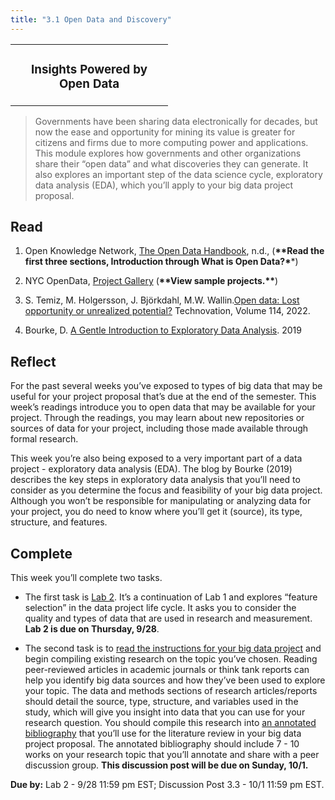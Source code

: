 ```yaml
---
title: "3.1 Open Data and Discovery"
---
```


+:---------------------------------:+
| ### Insights Powered by Open Data |
+-----------------------------------+

> Governments have been sharing data electronically for decades, but now the ease and opportunity for mining its value is greater for citizens and firms due to more computing power and applications. This module explores how governments and other organizations share their "open data" and what discoveries they can generate. It also explores an important step of the data science cycle, exploratory data analysis (EDA), which you'll apply to your big data project proposal.

## Read

1.  Open Knowledge Network, [The Open Data Handbook](https://opendatahandbook.org/guide/en/), n.d., (**\*\*Read the first three sections, Introduction through What is Open Data?\***\*)

2.  NYC OpenData, [Project Gallery](https://opendata.cityofnewyork.us/projects/) (**\*\*View sample projects.\*\***)

3.  S. Temiz, M. Holgersson, J. Björkdahl, M.W. Wallin.[Open data: Lost opportunity or unrealized potential?](https://www.sciencedirect.com/science/article/pii/S0166497222000827) Technovation, Volume 114, 2022.

4.  Bourke, D. [A Gentle Introduction to Exploratory Data Analysis](https://towardsdatascience.com/a-gentle-introduction-to-exploratory-data-analysis-f11d843b8184). 2019

## Reflect

For the past several weeks you've exposed to types of big data that may be useful for your project proposal that's due at the end of the semester. This week's readings introduce you to open data that may be available for your project. Through the readings, you may learn about new repositories or sources of data for your project, including those made available through formal research.

This week you're also being exposed to a very important part of a data project - exploratory data analysis (EDA). The blog by Bourke (2019) describes the key steps in exploratory data analysis that you'll need to consider as you determine the focus and feasibility of your big data project. Although you won't be responsible for manipulating or analyzing data for your project, you do need to know where you'll get it (source), its type, structure, and features.

## Complete

This week you'll complete two tasks.

-   The first task is [Lab 2](/assignments/lab2.qmd). It's a continuation of Lab 1 and explores "feature selection" in the data project life cycle. It asks you to consider the quality and types of data that are used in research and measurement. **Lab 2 is due on Thursday, 9/28**.

-   The second task is to [read the instructions for your big data project](/assignments/project_proposal.qmd) and begin compiling existing research on the topic you've chosen. Reading peer-reviewed articles in academic journals or think tank reports can help you identify big data sources and how they've been used to explore your topic. The data and methods sections of research articles/reports should detail the source, type, structure, and variables used in the study, which will give you insight into data that you can use for your research question. You should compile this research into [an annotated bibliography](https://research.library.gsu.edu/c.php?g=196713&p=1293495) that you'll use for the literature review in your big data project proposal. The annotated bibliography should include 7 - 10 works on your research topic that you'll annotate and share with a peer discussion group. **This discussion post will be due on Sunday, 10/1.**

**Due by:** Lab 2 - 9/28 11:59 pm EST; Discussion Post 3.3 - 10/1 11:59 pm EST.
